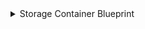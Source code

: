 <details>

<summary>Storage Container Blueprint</summary>

```json showLineNumbers
{
  "identifier": "azureStorageContainer",
  "description": "This blueprint represents an Azure Storage Container in our software catalog",
  "title": "Storage Container",
  "icon": "Azure",
  "schema": {
    "properties": {
      "publicAccess": {
        "title": "Public Access",
        "type": "string"
      },
      "hasImmutabilityPolicy": {
        "title": "Has Immutability Policy",
        "type": "boolean"
      },
      "hasLegalHold": {
        "title": "Has Legal Hold",
        "type": "boolean"
      },
      "deleted": {
        "title": "Deleted",
        "type": "boolean"
      },
      "deletedTime": {
        "title": "Deleted Time",
        "type": "string"
      },
      "remainingRetentionDays": {
        "title": "Remaining Retention Days",
        "type": "number"
      },
      "leaseStatus": {
        "title": "Lease Status",
        "type": "string"
      },
      "leaseState": {
        "title": "Lease State",
        "type": "string"
      },
      "defaultEncryptionScope": {
        "title": "Default Encryption Scope",
        "type": "string"
      },
      "version": {
        "title": "Version",
        "type": "string"
      }
    },
    "required": []
  },
  "mirrorProperties": {},
  "calculationProperties": {},
  "relations": {
    "storageAccount": {
      "target": "azureStorageAccount",
      "title": "Storage Account",
      "required": false,
      "many": false
    }
  }
}
```

</details>
